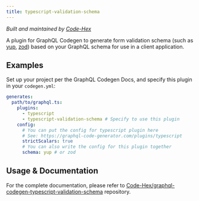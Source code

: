 ```yaml
---
title: typescript-validation-schema
---
```




<PackageHeader />

_Built and maintained by [Code-Hex](https://github.com/Code-Hex)_

A plugin for GraphQL Codegen to generate form validation schema (such as [yup](https://github.com/jquense/yup), [zod](https://github.com/colinhacks/zod)) based on your GraphQL schema for use in a client application.

## Examples

Set up your project per the GraphQL Codegen Docs, and specify this plugin in your `codegen.yml`:

```yaml
generates:
  path/to/graphql.ts:
    plugins:
      - typescript
      - typescript-validation-schema # Specify to use this plugin
    config:
      # You can put the config for typescript plugin here
      # See: https://graphql-code-generator.com/plugins/typescript
      strictScalars: true
      # You can also write the config for this plugin together
      schema: yup # or zod
```

## Usage & Documentation

For the complete documentation, please refer to [Code-Hex/graphql-codegen-typescript-validation-schema](https://github.com/Code-Hex/graphql-codegen-typescript-validation-schema) repository.
